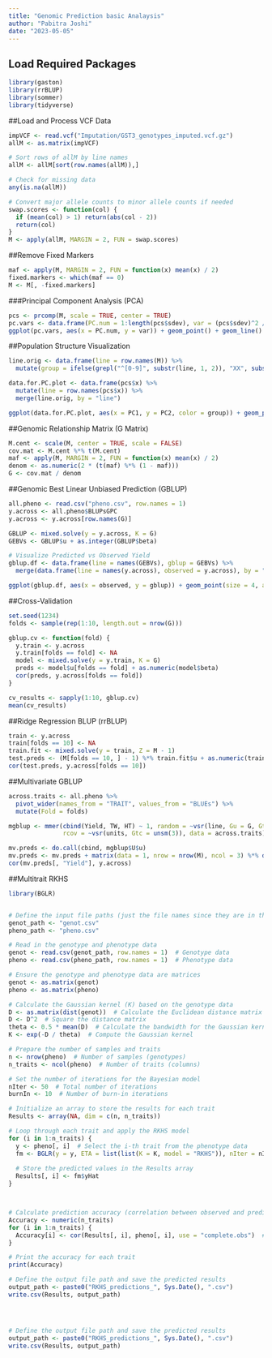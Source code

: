```yaml
---
title: "Genomic Prediction basic Analaysis"
author: "Pabitra Joshi"
date: "2023-05-05"
---
```


## Load Required Packages
```r
library(gaston)
library(rrBLUP)
library(sommer)
library(tidyverse)
```

##Load and Process VCF Data
```r

impVCF <- read.vcf("Imputation/GST3_genotypes_imputed.vcf.gz")
allM <- as.matrix(impVCF)

# Sort rows of allM by line names
allM <- allM[sort(row.names(allM)),]

# Check for missing data
any(is.na(allM))

# Convert major allele counts to minor allele counts if needed
swap.scores <- function(col) {
  if (mean(col) > 1) return(abs(col - 2))
  return(col)
}
M <- apply(allM, MARGIN = 2, FUN = swap.scores)


```

##Remove Fixed Markers

```r
maf <- apply(M, MARGIN = 2, FUN = function(x) mean(x) / 2)
fixed.markers <- which(maf == 0)
M <- M[, -fixed.markers]

```


###Principal Component Analysis (PCA)

```r
pcs <- prcomp(M, scale = TRUE, center = TRUE)
pc.vars <- data.frame(PC.num = 1:length(pcs$sdev), var = (pcs$sdev)^2 / sum((pcs$sdev)^2))
ggplot(pc.vars, aes(x = PC.num, y = var)) + geom_point() + geom_line() + labs(title = "Scree plot of PC variances")

```

##Population Structure Visualization
```r
line.orig <- data.frame(line = row.names(M)) %>%
  mutate(group = ifelse(grepl("^[0-9]", substr(line, 1, 2)), "XX", substr(line, 1, 2)))

data.for.PC.plot <- data.frame(pcs$x) %>%
  mutate(line = row.names(pcs$x)) %>%
  merge(line.orig, by = "line")

ggplot(data.for.PC.plot, aes(x = PC1, y = PC2, color = group)) + geom_point(size = 4, alpha = 0.7) + scale_color_viridis_d(option = "H")

```


##Genomic Relationship Matrix (G Matrix)
```r
M.cent <- scale(M, center = TRUE, scale = FALSE)
cov.mat <- M.cent %*% t(M.cent)
maf <- apply(M, MARGIN = 2, FUN = function(x) mean(x) / 2)
denom <- as.numeric(2 * (t(maf) %*% (1 - maf)))
G <- cov.mat / denom

```


##Genomic Best Linear Unbiased Prediction (GBLUP)
```r

all.pheno <- read.csv("pheno.csv", row.names = 1)
y.across <- all.pheno$BLUPsGPC
y.across <- y.across[row.names(G)]

GBLUP <- mixed.solve(y = y.across, K = G)
GEBVs <- GBLUP$u + as.integer(GBLUP$beta)

# Visualize Predicted vs Observed Yield
gblup.df <- data.frame(line = names(GEBVs), gblup = GEBVs) %>%
  merge(data.frame(line = names(y.across), observed = y.across), by = "line")

ggplot(gblup.df, aes(x = observed, y = gblup)) + geom_point(size = 4, alpha = 0.7) + geom_abline(slope = 1, intercept = 0, color = "red")

```

##Cross-Validation
```r
set.seed(1234)
folds <- sample(rep(1:10, length.out = nrow(G)))

gblup.cv <- function(fold) {
  y.train <- y.across
  y.train[folds == fold] <- NA
  model <- mixed.solve(y = y.train, K = G)
  preds <- model$u[folds == fold] + as.numeric(model$beta)
  cor(preds, y.across[folds == fold])
}

cv_results <- sapply(1:10, gblup.cv)
mean(cv_results)

```


##Ridge Regression BLUP (rrBLUP)

```r
train <- y.across
train[folds == 10] <- NA
train.fit <- mixed.solve(y = train, Z = M - 1)
test.preds <- (M[folds == 10, ] - 1) %*% train.fit$u + as.numeric(train.fit$beta)
cor(test.preds, y.across[folds == 10])
```


##Multivariate GBLUP
```r

across.traits <- all.pheno %>%
  pivot_wider(names_from = "TRAIT", values_from = "BLUEs") %>%
  mutate(Fold = folds)

mgblup <- mmer(cbind(Yield, TW, HT) ~ 1, random = ~vsr(line, Gu = G, Gtc = unsm(3)),
               rcov = ~vsr(units, Gtc = unsm(3)), data = across.traits)

mv.preds <- do.call(cbind, mgblup$U$u)
mv.preds <- mv.preds + matrix(data = 1, nrow = nrow(M), ncol = 3) %*% diag(mgblup$Beta$Estimate)
cor(mv.preds[, "Yield"], y.across)


```



##Multitrait RKHS
```r
library(BGLR)


# Define the input file paths (just the file names since they are in the same folder)
genot_path <- "genot.csv"
pheno_path <- "pheno.csv"

# Read in the genotype and phenotype data
genot <- read.csv(genot_path, row.names = 1)  # Genotype data
pheno <- read.csv(pheno_path, row.names = 1)  # Phenotype data

# Ensure the genotype and phenotype data are matrices
genot <- as.matrix(genot)
pheno <- as.matrix(pheno)

# Calculate the Gaussian kernel (K) based on the genotype data
D <- as.matrix(dist(genot))  # Calculate the Euclidean distance matrix
D <- D^2  # Square the distance matrix
theta <- 0.5 * mean(D)  # Calculate the bandwidth for the Gaussian kernel
K <- exp(-D / theta)  # Compute the Gaussian kernel

# Prepare the number of samples and traits
n <- nrow(pheno)  # Number of samples (genotypes)
n_traits <- ncol(pheno)  # Number of traits (columns)

# Set the number of iterations for the Bayesian model
nIter <- 50  # Total number of iterations
burnIn <- 10  # Number of burn-in iterations

# Initialize an array to store the results for each trait
Results <- array(NA, dim = c(n, n_traits))

# Loop through each trait and apply the RKHS model
for (i in 1:n_traits) {
  y <- pheno[, i]  # Select the i-th trait from the phenotype data
  fm <- BGLR(y = y, ETA = list(list(K = K, model = "RKHS")), nIter = nIter, burnIn = burnIn)
  
  # Store the predicted values in the Results array
  Results[, i] <- fm$yHat
}



# Calculate prediction accuracy (correlation between observed and predicted) for each trait
Accuracy <- numeric(n_traits)
for (i in 1:n_traits) {
  Accuracy[i] <- cor(Results[, i], pheno[, i], use = "complete.obs")  # Correlation
}

# Print the accuracy for each trait
print(Accuracy)

# Define the output file path and save the predicted results
output_path <- paste0("RKHS_predictions_", Sys.Date(), ".csv")
write.csv(Results, output_path)




# Define the output file path and save the predicted results
output_path <- paste0("RKHS_predictions_", Sys.Date(), ".csv")
write.csv(Results, output_path)

```
